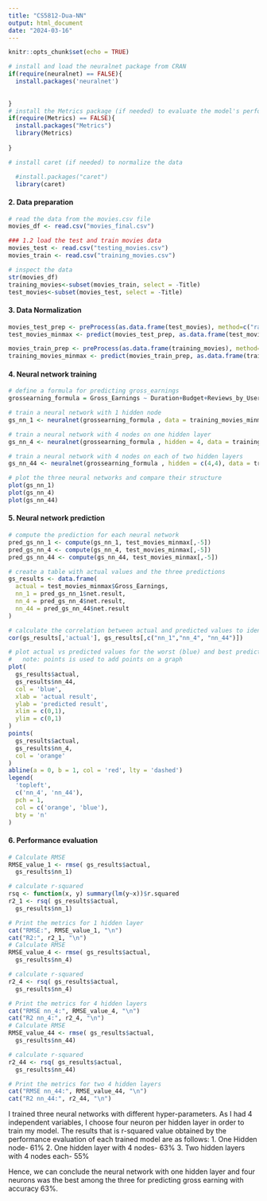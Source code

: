 ---
title: "CS5812-Dua-NN"
output: html_document
date: "2024-03-16"
---

```{r setup, include=FALSE}
knitr::opts_chunk$set(echo = TRUE)
```

```{r}
# install and load the neuralnet package from CRAN
if(require(neuralnet) == FALSE){
  install.packages('neuralnet')
  
  
}
# install the Metrics package (if needed) to evaluate the model's performance
if(require(Metrics) == FALSE){
  install.packages("Metrics")
  library(Metrics)
  
}

# install caret (if needed) to normalize the data

  #install.packages("caret")
  library(caret)

```

#### 2. Data preparation
```{r}

# read the data from the movies.csv file
movies_df <- read.csv("movies_final.csv")

### 1.2 load the test and train movies data
movies_test <- read.csv("testing_movies.csv")
movies_train <- read.csv("training_movies.csv")

# inspect the data
str(movies_df)
training_movies<-subset(movies_train, select = -Title)
test_movies<-subset(movies_test, select = -Title)

```
#### 3. Data Normalization
```{r}
movies_test_prep <- preProcess(as.data.frame(test_movies), method=c("range"))
test_movies_minmax <- predict(movies_test_prep, as.data.frame(test_movies))

movies_train_prep <- preProcess(as.data.frame(training_movies), method=c("range"))
training_movies_minmax <- predict(movies_train_prep, as.data.frame(training_movies))
```
#### 4. Neural network training{#Neural_network_training}
```{r}
# define a formula for predicting gross_earnings
grossearning_formula = Gross_Earnings ~ Duration+Budget+Reviews_by_Users+IMDB_Score

# train a neural network with 1 hidden node
gs_nn_1 <- neuralnet(grossearning_formula , data = training_movies_minmax)

# train a neural network with 4 nodes on one hidden layer
gs_nn_4 <- neuralnet(grossearning_formula , hidden = 4, data = training_movies_minmax)

# train a neural network with 4 nodes on each of two hidden layers
gs_nn_44 <- neuralnet(grossearning_formula , hidden = c(4,4), data = training_movies_minmax)

# plot the three neural networks and compare their structure
plot(gs_nn_1)
plot(gs_nn_4)
plot(gs_nn_44)
```

#### 5. Neural network prediction{#Neural_network_prediction}
```{r}
# compute the prediction for each neural network
pred_gs_nn_1 <- compute(gs_nn_1, test_movies_minmax[,-5])
pred_gs_nn_4 <- compute(gs_nn_4, test_movies_minmax[,-5])
pred_gs_nn_44 <- compute(gs_nn_44, test_movies_minmax[,-5])

# create a table with actual values and the three predictions
gs_results <- data.frame(
  actual = test_movies_minmax$Gross_Earnings,
  nn_1 = pred_gs_nn_1$net.result,
  nn_4 = pred_gs_nn_4$net.result,
  nn_44 = pred_gs_nn_44$net.result
)

# calculate the correlation between actual and predicted values to identify the best predictor
cor(gs_results[,'actual'], gs_results[,c("nn_1","nn_4", "nn_44")])

# plot actual vs predicted values for the worst (blue) and best predictor (orange)
#   note: points is used to add points on a graph
plot(
  gs_results$actual,
  gs_results$nn_44,
  col = 'blue',
  xlab = 'actual result',
  ylab = 'predicted result',
  xlim = c(0,1),
  ylim = c(0,1)
)
points(
  gs_results$actual,
  gs_results$nn_4,
  col = 'orange'
)
abline(a = 0, b = 1, col = 'red', lty = 'dashed')
legend(
  'topleft',
  c('nn_4', 'nn_44'),
  pch = 1,
  col = c('orange', 'blue'),
  bty = 'n'
)
```

#### 6. Performance evaluation

```{r}

# Calculate RMSE
RMSE_value_1 <- rmse( gs_results$actual,
  gs_results$nn_1)

# calculate r-squared
rsq <- function(x, y) summary(lm(y~x))$r.squared
r2_1 <- rsq( gs_results$actual,
  gs_results$nn_1)

# Print the metrics for 1 hidden layer
cat("RMSE:", RMSE_value_1, "\n")
cat("R2:", r2_1, "\n")
# Calculate RMSE
RMSE_value_4 <- rmse( gs_results$actual,
  gs_results$nn_4)

# calculate r-squared
r2_4 <- rsq( gs_results$actual,
  gs_results$nn_4)

# Print the metrics for 4 hidden layers
cat("RMSE nn_4:", RMSE_value_4, "\n")
cat("R2 nn_4:", r2_4, "\n")
# Calculate RMSE
RMSE_value_44 <- rmse( gs_results$actual,
  gs_results$nn_44)

# calculate r-squared 
r2_44 <- rsq( gs_results$actual,
  gs_results$nn_44)

# Print the metrics for two 4 hidden layers
cat("RMSE nn_44:", RMSE_value_44, "\n")
cat("R2 nn_44:", r2_44, "\n")


```

I trained three neural networks with different hyper-parameters. As I had 4 independent variables, I choose four neuron per hidden layer in order to train my model. The results that is r-squared value obtained by the performance evaluation of each trained model are as follows:
1. One Hidden node- 61%
2. One hidden layer with 4 nodes- 63%
3. Two hidden layers with 4 nodes each- 55%

Hence, we can conclude the neural network with one hidden layer and four neurons was the best among the three for predicting gross earning with accuracy 63%. 

